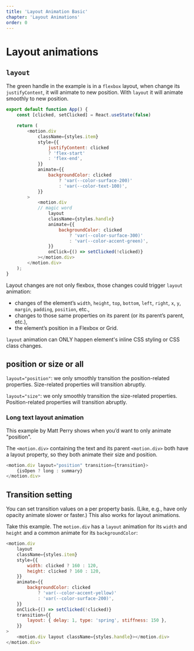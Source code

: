 ```yaml
---
title: 'Layout Animation Basic'
chapter: 'Layout Animations'
order: 0
---
```


# Layout animations


## `layout`
The green handle in the example is in a `flexbox` layout, when change its `justifyContent`, it will animate to new position. With `layout` it will animate smoothly to new position.


<LayoutAnimationBasic />

```js  
export default function App() {
    const [clicked, setClicked] = React.useState(false)

    return (
        <motion.div
            className={styles.item}
            style={{
                justifyContent: clicked 
                ? 'flex-start' 
                : 'flex-end',
            }}
            animate={{
                backgroundColor: clicked
                    ? 'var(--color-surface-200)'
                    : 'var(--color-text-100)',
            }}
        >
            <motion.div
            // magic word
                layout
                className={styles.handle}
                animate={{
                    backgroundColor: clicked
                        ? 'var(--color-surface-300)'
                        : 'var(--color-accent-green)',
                }}
                onClick={() => setClicked(!clicked)}
            ></motion.div>
        </motion.div>
    );
} 
```

Layout changes are not only flexbox, those changes could trigger `layout` animation:

- changes of the element’s `width`, `height`, `top`, `bottom`, `left`, `right`, `x`, `y`, `margin`, `padding`, `position`, etc.,
- changes to those same properties on its parent (or its parent’s parent, etc.),
- the element’s position in a Flexbox or Grid.

`layout` animation can ONLY happen element's inline CSS styling or CSS class changes.

## position or size or all

`layout="position"`: we only smoothly transition the position-related properties. Size-related properties will transition abruptly.

`layout="size"`: we only smoothly transition the size-related properties. Position-related properties will transition abruptly.

<LayoutValues02 />

### Long text layout animation
This example by Matt Perry shows when you’d want to only animate "position".

The `<motion.div>` containing the text and its parent `<motion.div>` both have a layout property, so they both animate their size and position.

<LayoutValues />

```js
<motion.div layout="position" transition={transition}>
    {isOpen ? long : summary}
</motion.div>
```


## Transition setting
You can set transition values on a per property basis. (Like, e.g., have only opacity animate slower or faster.) This also works for layout animations.

Take this example. The `motion.div` has a `layout` animation for its `width` and `height` and a common animate for its `backgroundColor`:

<CustomLayoutAnimation />

```js
<motion.div
    layout
    className={styles.item}
    style={{
        width: clicked ? 160 : 120,
        height: clicked ? 160 : 120,
    }}
    animate={{
        backgroundColor: clicked
            ? 'var(--color-accent-yellow)'
            : 'var(--color-surface-200)',
    }}
    onClick={() => setClicked(!clicked)}
    transition={{
        layout: { delay: 1, type: 'spring', stiffness: 150 },
    }}
>
    <motion.div layout className={styles.handle}></motion.div>
</motion.div>
```

